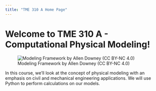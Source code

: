 ```yaml
---
title: "TME 310 A Home Page"
---
```


# Welcome to TME 310 A - Computational Physical Modeling!

![Modeling Framework by Allen Downey (CC BY-NC 4.0)](/.reference/modeling_framework.png)

In this course, we'll look at the concept of physical modeling with an emphasis on civil and mechanical engineering applications. We will use Python to perform calculations on our models.